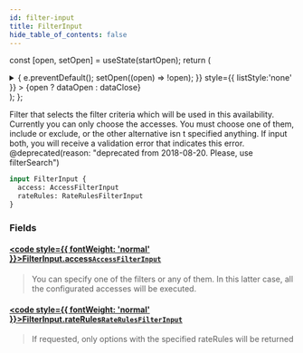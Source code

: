 ```yaml
---
id: filter-input
title: FilterInput
hide_table_of_contents: false
---
```






const [open, setOpen] = useState(startOpen);
return (
<details {...(open ? { open: true } : {})} className="details" style={{ border:'none', boxShadow:'none', background:'var(--ifm-background-color)' }}>
<summary
onClick={(e) => {
e.preventDefault();
setOpen((open) => !open);
}}
style={{ listStyle:'none' }} >
{open ? dataOpen : dataClose}
</summary>
{open && children}
</details>
);
};

Filter that selects the filter criteria which will be used in this availability. Currently you can only choose the accesses.
You must choose one of them, include or exclude, or the other alternative isn t specified anything.
If input both, you will receive a validation error that indicates this error.
@deprecated(reason: "deprecated from 2018-08-20. Please, use filterSearch")

```graphql
input FilterInput {
  access: AccessFilterInput
  rateRules: RateRulesFilterInput
}
```

### Fields

#### [<code style={{ fontWeight: 'normal' }}>FilterInput.<b>access</b></code>](#)<Bullet />[`AccessFilterInput`](/api/inputs/access-filter-input) <Badge class="badge badge--secondary" text="input"/>

> You can specify one of the filters or any of them. In this latter case, all the configurated accesses will be executed.

#### [<code style={{ fontWeight: 'normal' }}>FilterInput.<b>rateRules</b></code>](#)<Bullet />[`RateRulesFilterInput`](/api/inputs/rate-rules-filter-input) <Badge class="badge badge--secondary" text="input"/>

> If requested, only options with the specified rateRules will be returned

